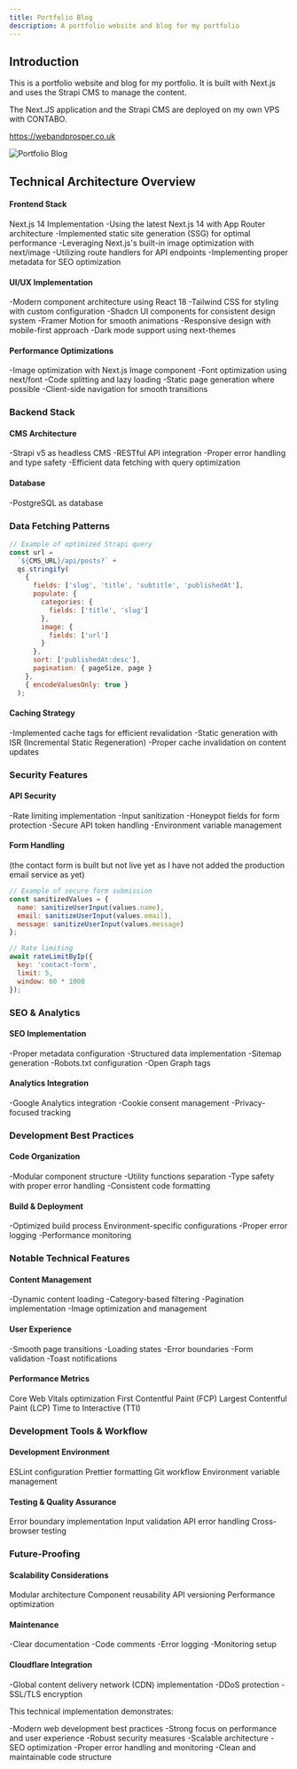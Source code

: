 ```yaml
---
title: Portfolio Blog
description: A portfolio website and blog for my portfolio
---
```



## Introduction

This is a portfolio website and blog for my portfolio. It is built with Next.js and uses the Strapi CMS to manage the content.

The Next.JS application and the Strapi CMS are deployed on my own VPS with CONTABO.

https://webandprosper.co.uk

<Image
  src="/docs/images/mywebsite/my-website-collage.jpg"
  alt="Portfolio Blog"
  width={800}
  height={600}
/>

## Technical Architecture Overview

#### Frontend Stack

Next.js 14 Implementation
-Using the latest Next.js 14 with App Router architecture
-Implemented static site generation (SSG) for optimal performance
-Leveraging Next.js's built-in image optimization with next/image
-Utilizing route handlers for API endpoints
-Implementing proper metadata for SEO optimization

#### UI/UX Implementation

-Modern component architecture using React 18
-Tailwind CSS for styling with custom configuration
-Shadcn UI components for consistent design system
-Framer Motion for smooth animations
-Responsive design with mobile-first approach
-Dark mode support using next-themes

#### Performance Optimizations

-Image optimization with Next.js Image component
-Font optimization using next/font
-Code splitting and lazy loading
-Static page generation where possible
-Client-side navigation for smooth transitions

### Backend Stack

#### CMS Architecture

-Strapi v5 as headless CMS
-RESTful API integration
-Proper error handling and type safety
-Efficient data fetching with query optimization

#### Database

-PostgreSQL as database

### Data Fetching Patterns

```js
// Example of optimized Strapi query
const url =
  `${CMS_URL}/api/posts?` +
  qs.stringify(
    {
      fields: ['slug', 'title', 'subtitle', 'publishedAt'],
      populate: {
        categories: {
          fields: ['title', 'slug']
        },
        image: {
          fields: ['url']
        }
      },
      sort: ['publishedAt:desc'],
      pagination: { pageSize, page }
    },
    { encodeValuesOnly: true }
  );
```

#### Caching Strategy

-Implemented cache tags for efficient revalidation
-Static generation with ISR (Incremental Static Regeneration)
-Proper cache invalidation on content updates

### Security Features

#### API Security

-Rate limiting implementation
-Input sanitization
-Honeypot fields for form protection
-Secure API token handling
-Environment variable management

#### Form Handling

(the contact form is built but not live yet as I have not added the production email service as yet)

```js
// Example of secure form submission
const sanitizedValues = {
  name: sanitizeUserInput(values.name),
  email: sanitizeUserInput(values.email),
  message: sanitizeUserInput(values.message)
};

// Rate limiting
await rateLimitByIp({
  key: 'contact-form',
  limit: 5,
  window: 60 * 1000
});
```

### SEO & Analytics

#### SEO Implementation

-Proper metadata configuration
-Structured data implementation
-Sitemap generation
-Robots.txt configuration
-Open Graph tags

#### Analytics Integration

-Google Analytics integration
-Cookie consent management
-Privacy-focused tracking

### Development Best Practices

#### Code Organization

-Modular component structure
-Utility functions separation
-Type safety with proper error handling
-Consistent code formatting

#### Build & Deployment

-Optimized build process
Environment-specific configurations
-Proper error logging
-Performance monitoring

### Notable Technical Features

#### Content Management

-Dynamic content loading
-Category-based filtering
-Pagination implementation
-Image optimization and management

#### User Experience

-Smooth page transitions
-Loading states
-Error boundaries
-Form validation
-Toast notifications

#### Performance Metrics

Core Web Vitals optimization
First Contentful Paint (FCP)
Largest Contentful Paint (LCP)
Time to Interactive (TTI)

### Development Tools & Workflow

#### Development Environment

ESLint configuration
Prettier formatting
Git workflow
Environment variable management

#### Testing & Quality Assurance

Error boundary implementation
Input validation
API error handling
Cross-browser testing

### Future-Proofing

#### Scalability Considerations

Modular architecture
Component reusability
API versioning
Performance optimization

#### Maintenance

-Clear documentation
-Code comments
-Error logging
-Monitoring setup

#### Cloudflare Integration

-Global content delivery network (CDN) implementation
-DDoS protection
-SSL/TLS encryption

This technical implementation demonstrates:

-Modern web development best practices
-Strong focus on performance and user experience
-Robust security measures
-Scalable architecture
-SEO optimization
-Proper error handling and monitoring
-Clean and maintainable code structure
